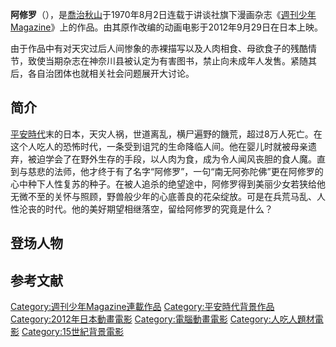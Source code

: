 {{copyedit|time=2013-04-23T05:54:48+00:00}}
{{unreferenced|time=2013-04-23T03:41:20+00:00}}
{{Infobox animanga/Headerofja
|title= 阿修罗
|image= 
|size= 
|caption= 
|japanese= アシュラ
|english= Asura
|kana= 
|romaji= 
|genre= [[恐怖|恐怖]]、[[歷史|歷史]]
}}
{{Infobox animanga/Manga
|標題= 
|作者= [[喬治秋山|喬治秋山]]
|出版社= [[講談社|講談社]]
|其他出版社= 
|連載雜誌= [[週刊少年Magazine|週刊少年Magazine]]
|label= 幻冬舎文庫
|網路= 
|發售日= 
|開始= 1970年32号
|結束= 1971年22号
|冊數= 上下卷
|話數= 
|其他= 
}}
{{Infobox animanga/Movie
|標題= 阿修罗<br />{{lang|ja|アシュラ}}
|總導演= 
|導演= [[佐藤敬一|佐藤敬一]]
|编剧=Ikuko Takahashi
|原案=
|原作= ジョージ秋山
|企畫=
|腳本= [[高橋郁子|高橋郁子]]
|分鏡=
|演出= [[野沢雅子|野沢雅子]]
|人物設定=
|作畫監督= 
|機械設定= 
|美術監督= 
|色彩設計= 
|攝影監督= 
|音響監督= 
|音樂= [[上田益|上田益]]、[[池頼広|池頼広]]、[[住友紀人|住友紀人]]
|音樂製作= 
|動畫製作= [[東映動畫|東映動畫]]
|製作= アシュラ製作委員会
|代理發行= 
|其他代理發行= 
|上映日= {{flagicon|Japan}} 2012年9月29日
|片長= 76分
|其他= 
|版權= 
}}
{{Infobox animanga/Footerofja}}

'''阿修罗'''（{{lang|ja|アシュラ}}），是[[喬治秋山|喬治秋山]]于1970年8月2日连载于讲谈社旗下漫画杂志《[[週刊少年Magazine|週刊少年Magazine]]》上的作品。由其原作改编的动画电影于2012年9月29日在日本上映。

由于作品中有对天灾过后人间惨象的赤裸描写以及人肉相食、母欲食子的残酷情节，致使当期杂志在神奈川县被认定为有害图书，禁止向未成年人发售。紧随其后，各自治团体也就相关社会问题展开大讨论。

==简介==
[[平安時代|平安時代]]末的日本，天灾人祸，世道离乱，横尸遍野的饑荒，超过8万人死亡。在这个人吃人的恐怖时代，一条受到诅咒的生命降临人间。他在婴儿时就被母亲遗弃，被迫学会了在野外生存的手段，以人肉为食，成为令人闻风丧胆的食人魔。直到与慈悲的法师，他才终于有了名字“阿修罗”，一句“南无阿弥陀佛”更在阿修罗的心中种下人性复苏的种子。在被人追杀的绝望途中，阿修罗得到美丽少女若狭给他无微不至的关怀与照顾，野兽般少年的心底善良的花朵绽放。可是在兵荒马乱、人性沦丧的时代。他的美好期望相继落空，留给阿修罗的究竟是什么？

==登场人物==
;{{nihongo|阿修罗|アシュラ||配音：[[野泽雅子|野泽雅子]]}}

;{{nihongo|法师|法師 ||配音：[[北大路欣也|北大路欣也]]}}

;{{nihongo|若狭|若狭||配音：[[林原惠|林原惠]]}}

==参考文献==
{{reflist}}

{{DEFAULTSORT:Asura (2012 film)}}
[[Category:週刊少年Magazine連載作品|Category:週刊少年Magazine連載作品]]
[[Category:平安時代背景作品|Category:平安時代背景作品]]
[[Category:2012年日本動畫電影|Category:2012年日本動畫電影]]
[[Category:電腦動畫電影|Category:電腦動畫電影]]
[[Category:人吃人題材電影|Category:人吃人題材電影]]
[[Category:15世紀背景電影|Category:15世紀背景電影]]